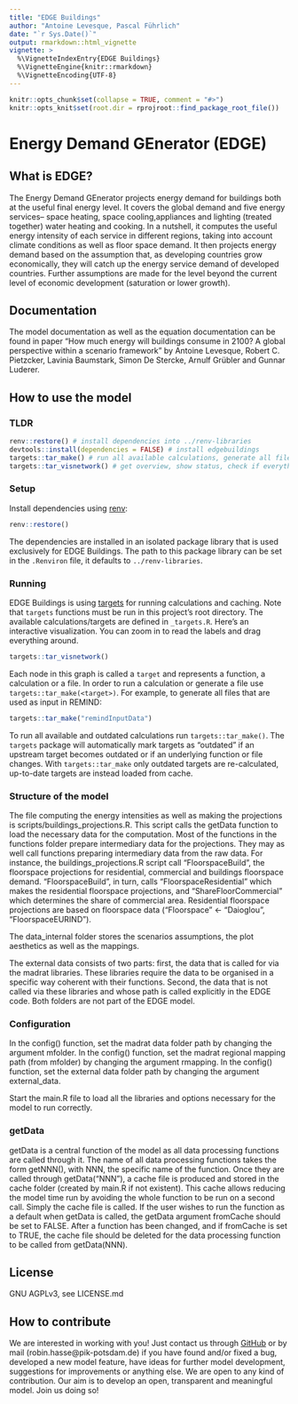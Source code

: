```yaml
---
title: "EDGE Buildings"
author: "Antoine Levesque, Pascal Führlich"
date: "`r Sys.Date()`"
output: rmarkdown::html_vignette
vignette: >
  %\VignetteIndexEntry{EDGE Buildings}
  %\VignetteEngine{knitr::rmarkdown}
  %\VignetteEncoding{UTF-8}
---
```


```r
knitr::opts_chunk$set(collapse = TRUE, comment = "#>")
knitr::opts_knit$set(root.dir = rprojroot::find_package_root_file())
```


# Energy Demand GEnerator (EDGE)

## What is EDGE?
The Energy Demand GEnerator projects energy demand for buildings both at the
useful final energy level. It covers the global demand and five energy services--
space heating, space cooling,appliances and lighting (treated together) water heating
and cooking. In a nutshell, it computes the useful energy intensity of each service
in different regions, taking into account climate conditions as well as floor space
demand. It then projects energy demand based on the assumption that, as developing
countries grow economically, they will catch up the energy service demand of
developed countries. Further assumptions are made for the level beyond
the current level of economic development (saturation or lower growth).


## Documentation
The model documentation as well as the equation documentation can be found in
paper "How much energy will buildings consume in 2100? A global perspective within
a scenario framework" by Antoine Levesque, Robert C. Pietzcker, Lavinia Baumstark,
Simon De Stercke, Arnulf Grübler and Gunnar Luderer.

## How to use the model

### TLDR
```r
renv::restore() # install dependencies into ../renv-libraries
devtools::install(dependencies = FALSE) # install edgebuildings
targets::tar_make() # run all available calculations, generate all files
targets::tar_visnetwork() # get overview, show status, check if everything worked
```

### Setup
Install dependencies using [renv](https://rstudio.github.io/renv/):
```r
renv::restore()
```
The dependencies are installed in an isolated package library that is used exclusively for EDGE Buildings. The path to
this package library can be set in the `.Renviron` file, it defaults to `../renv-libraries`.

### Running
EDGE Buildings is using [targets](https://docs.ropensci.org/targets/) for running calculations and caching. Note that
`targets` functions must be run in this project's root directory. The available calculations/targets are defined in
`_targets.R`. Here's an interactive visualization. You can zoom in to read the labels and drag everything around.
```r
targets::tar_visnetwork()
```
Each node in this graph is called a `target` and represents a function, a calculation or a file. In order to run a
calculation or generate a file use `targets::tar_make(<target>)`. For example, to generate all files that are used as
input in REMIND:
```r
targets::tar_make("remindInputData")
```
To run all available and outdated calculations run `targets::tar_make()`. The `targets` package will automatically mark
targets as "outdated" if an upstream target becomes outdated or if an underlying function or file changes. With
`targets::tar_make` only outdated targets are re-calculated, up-to-date targets are instead loaded from cache.

### Structure of the model
The file computing the energy intensities as well as making the projections is
scripts/buildings_projections.R. This script calls the getData function to load
the necessary data for the computation. Most of the functions in the functions folder
prepare intermediary data for the projections. They may as well call functions preparing
intermediary data from the raw data.
For instance, the buildings_projections.R script call "FloorspaceBuild", the floorspace
projections for residential, commercial and buildings floorspace demand. "FloorspaceBuild",
in turn, calls "FloorspaceResidential" which makes the residential floorspace projections,
and "ShareFloorCommercial" which determines the share of commercial area. Residential 
floorspace projections are based on floorspace data ("Floorspace" <- "Daioglou", "FloorspaceEURIND").

The data_internal folder stores the scenarios assumptions, the plot aesthetics as well
as the mappings.

The external data consists of two parts: first, the data that is called for via the madrat libraries.
These libraries require the data to be organised in a specific way 
coherent with their functions. Second, the data that is not called via these libraries and whose
path is called explicitly in the EDGE code. Both folders are not part of the EDGE model.

### Configuration
In the config() function, set the madrat data folder path by changing
the argument mfolder. 
In the config() function, set the madrat regional mapping path (from mfolder)
by changing the argument rmapping. 
In the config() function, set the external data folder path by changing
the argument external_data. 

Start the main.R file to load all the libraries and options necessary for the model
to run correctly.

### getData
getData is a central function of the model as all data processing functions are called
through it. The name of all data processing functions takes the form getNNN(), with NNN,
the specific name of the function. Once they are called through getData("NNN"), a cache file
is produced and stored in the cache folder (created by main.R if not existent). This cache
allows reducing the model time run by avoiding the whole function to be run on a second call.
Simply the cache file is called. If the user wishes to run the function as a default when
getData is called, the getData argument fromCache should be set to FALSE. After a function
has been changed, and if fromCache is set to TRUE, the cache file should be deleted for the
data processing function to be called from getData(NNN).

## License
GNU AGPLv3, see LICENSE.md

## How to contribute
We are interested in working with you! Just contact us through
[GitHub](https://github.com/pik-piam/edgeBuildings.git) or by mail
(robin.hasse@pik-potsdam.de) if you have found and/or fixed a bug, developed a new
model feature, have ideas for further model development, suggestions for
improvements or anything else. We are open to any kind of contribution. Our aim
is to develop an open, transparent and meaningful model. Join us doing so!
